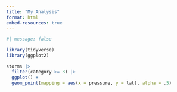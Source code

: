 ```yaml
---
title: "My Analysis"
format: html
embed-resources: true
---
```


```r
#| message: false

library(tidyverse)
library(ggplot2)

storms |>
  filter(category >= 3) |>
  ggplot() +
  geom_point(mapping = aes(x = pressure, y = lat), alpha = .5)

```
